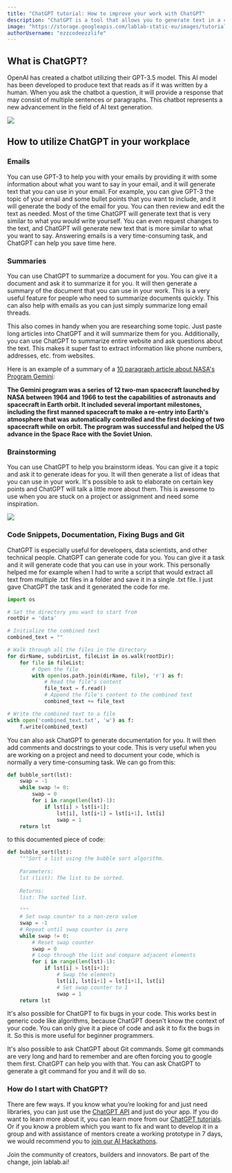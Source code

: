 ```yaml
---
title: "ChatGPT tutorial: How to improve your work with ChatGPT"
description: "ChatGPT is a tool that allows you to generate text in a conversation style. In this tutorial, we will show you how to use it to improve your work."
image: "https://storage.googleapis.com/lablab-static-eu/images/tutorials/GPT-3_tutorial__Trip_Scheduler_1.jpg"
authorUsername: "ezzcodeezzlife"
---
```


## What is ChatGPT?

OpenAI has created a chatbot utilizing their GPT-3.5 model. This AI model has been developed to produce text that 
reads as if it was written by a human. When you ask the chatbot a question, 
it will provide a response that may consist of multiple sentences or paragraphs. This chatbot 
represents a new advancement in the field of AI text generation.


<Img src="https://storage.googleapis.com/lablab-static-eu/images/tutorials/chatgpt-tutorial.JPG" />

## How to utilize ChatGPT in your workplace

### Emails 

You can use GPT-3 to help you with your emails by providing it with some information about what 
you want to say in your email, and it will generate text that you can use in your email. For 
example, you can give GPT-3 the topic of your email and some bullet points that you want to 
include, and it will generate the body of the email for you. You can then review and edit the 
text as needed. Most of the time ChatGPT will generate text that is very similar to what you
would write yourself. You can even request changes to the text, and ChatGPT will generate
new text that is more similar to what you want to say. Answering emails is a very time-consuming
task, and ChatGPT can help you save time here.

### Summaries

You can use ChatGPT to summarize a document for you. You can give it a document and ask it to
summarize it for you. It will then generate a summary of the document that you can use in your
work. This is a very useful feature for people who need to summarize documents quickly. This can 
also help with emails as you can just simply summarize long email threads. 

This also comes in handy when you are researching some topic. Just paste long articles into
ChatGPT and it will summarize them for you. Additionally, you can use ChatGPT to summarize
entire website and ask questions about the text. This makes it super fast to extract information
like phone numbers, addresses, etc. from websites.

Here is an example of a summary of a [10 paragraph article about NASA's Program Gemini](https://en.wikipedia.org/wiki/Project_Gemini):


**The Gemini program was a series of 12 two-man spacecraft launched by NASA between 1964 and 1966 to 
test the capabilities of astronauts and spacecraft in Earth orbit. It included several important milestones, 
including the first manned spacecraft to make a re-entry into Earth's atmosphere that was automatically 
controlled and the first docking of two spacecraft while on orbit. The program was successful and helped 
the US advance in the Space Race with the Soviet Union.**

### Brainstorming

You can use ChatGPT to help you brainstorm ideas. You can give it a topic and ask it to generate
ideas for you. It will then generate a list of ideas that you can use in your work. It's possible to
ask to elaborate on certain key points and ChatGPT will talk a little more about them. This is awesome
to use when you are stuck on a project or assignment and need some inspiration.  

<Img src="https://storage.googleapis.com/lablab-static-eu/images/tutorials/Capture_chatgpt_tut.PNG" />

### Code Snippets, Documentation, Fixing Bugs and Git

ChatGPT is especially useful for developers, data scientists, and other technical people. ChatGPT can
generate code for you. You can give it a task and it will generate code that you can use in your
work. This personally helped me for example when I had to write a script that would extract all text
from multiple .txt files in a folder and save it in a single .txt file. I just gave ChatGPT the task
and it generated the code for me.

```python
import os

# Set the directory you want to start from
rootDir = 'data'

# Initialize the combined text
combined_text = ""

# Walk through all the files in the directory
for dirName, subdirList, fileList in os.walk(rootDir):
    for file in fileList:
        # Open the file
        with open(os.path.join(dirName, file), 'r') as f:
            # Read the file's content
            file_text = f.read()
            # Append the file's content to the combined text
            combined_text += file_text

# Write the combined text to a file
with open('combined_text.txt', 'w') as f:
    f.write(combined_text)
```

You can also ask ChatGPT to generate documentation for you. It will then add comments and docstrings to your code.
This is very useful when you are working on a project and need to document your code, which is normally
a very time-consuming task. We can go from this:

```python
def bubble_sort(lst):
    swap = -1
    while swap != 0:
        swap = 0
        for i in range(len(lst)-1):
            if lst[i] > lst[i+1]:
                lst[i], lst[i+1] = lst[i+1], lst[i]
                swap = 1
    return lst
```

to this documented piece of code:

```python
def bubble_sort(lst):
    """Sort a list using the bubble sort algorithm.
    
    Parameters:
    lst (list): The list to be sorted.
    
    Returns:
    list: The sorted list.
    
    """
    # Set swap counter to a non-zero value
    swap = -1
    # Repeat until swap counter is zero
    while swap != 0:
        # Reset swap counter
        swap = 0
        # Loop through the list and compare adjacent elements
        for i in range(len(lst)-1):
            if lst[i] > lst[i+1]:
                # Swap the elements
                lst[i], lst[i+1] = lst[i+1], lst[i]
                # Set swap counter to 1
                swap = 1
    return lst
```

It's also possible for ChatGPT to fix bugs in your code. This works best in generic code like algorithms, because
ChatGPT doesn't know the context of your code. You can only give it a piece of code and ask it to fix the bugs in it. 
So this is more useful for beginner programmers. 

It's also possible to ask ChatGPT about Git commands. Some git commands are very long and hard to remember
and are often forcing you to google them first. ChatGPT can help you with that. You can ask ChatGPT to generate
a git command for you and it will do so. 

### How do I start with ChatGPT?

There are few ways. If you know what you’re looking for and just need libraries, you can just use the [ChatGPT API](https://lablab.ai/tech/chatgpt) and just do your app. If you do want to learn more about it, you can learn more from our [ChatGPT tutorials](https://lablab.ai/tech/chatgpt#tutorials). Or if you know a problem which you want to fix and want to develop it in a group and with assistance of mentors create a working prototype in 7 days, we would recommend you to [join our AI Hackathons](https://lablab.ai/event).

Join the community of creators, builders and innovators. Be part of the change, join lablab.ai!



